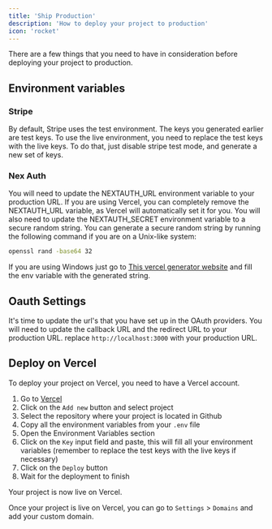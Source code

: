```yaml
---
title: 'Ship Production'
description: 'How to deploy your project to production'
icon: 'rocket'
---
```


There are a few things that you need to have in consideration before deploying your project to production.

## Environment variables
### Stripe
By default, Stripe uses the test environment. The keys you generated earlier are test keys. To use the live environment, you need to replace the test keys with the live keys.
To do that, just disable stripe test mode, and generate a new set of keys.
### Nex Auth
You will need to update the NEXTAUTH_URL environment variable to your production URL.
If you are using Vercel, you can completely remove the NEXTAUTH_URL variable, as Vercel will automatically set it for you.
You will also need to update the NEXTAUTH_SECRET environment variable to a secure random string.
You can generate a secure random string by running the following command if you are on a Unix-like system:
```bash
openssl rand -base64 32
```
If you are using Windows just go to
[This vercel generator website](https://generate-secret.vercel.app/32)
and fill the env variable with the generated string.

## Oauth Settings
It's time to update the url's that you have set up in the OAuth providers. 
You will need to update the callback URL and the redirect URL to your production URL.
replace `http://localhost:3000` with your production URL.

## Deploy on Vercel
To deploy your project on Vercel, you need to have a Vercel account.

1. Go to [Vercel](https://vercel.com/)
2. Click on the `Add new` button and select project
3. Select the repository where your project is located in Github
4. Copy all the environment variables from your `.env` file
5. Open the Environment Variables section
6. Click on the `Key` input field and paste, this will fill all your environment variables (remember to replace the test keys with the live keys if necessary)
7. Click on the `Deploy` button
8. Wait for the deployment to finish
<Check>
Your project is now live on Vercel.
</Check>

Once your project is live on Vercel, you can go to `Settings` > `Domains` and add your custom domain.